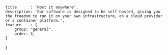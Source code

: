 	title      : 'Host it anywhere',
	description: 'Our software is designed to be self-hosted, giving you the freedom to run it on your own infrastructure, on a cloud provider or a container platform.',
	feature    : {
		group: "general",
		order: 3,
	}
}
